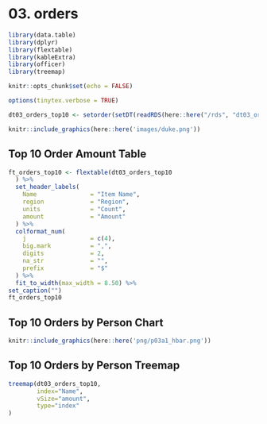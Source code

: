 \newpage
# 03. orders {#intro}  

```r
library(data.table)
library(dplyr)
library(flextable)
library(kableExtra)
library(officer)
library(treemap)
```

```r
knitr::opts_chunk$set(echo = FALSE)
```

```r
options(tinytex.verbose = TRUE)
```

```r
dt03_orders_top10 <- setorder(setDT(readRDS(here::here("/rds", "dt03_orders_top10.rds"))), amount)
```

```r
knitr::include_graphics(here::here('images/duke.png'))
```

\newpage
## Top 10 Order Amount Table
```r

ft_orders_top10 <- flextable(dt03_orders_top10
  ) %>%
  set_header_labels(
    Name               = "Item Name",
    region             = "Region",
    units              = "Count",
    amount             = "Amount"
  ) %>%
  colformat_num(
    j                  = c(4),
    big.mark           = ",",
    digits             = 2,
    na_str             = "",
    prefix             = "$"
  ) %>%
  fit_to_width(max_width = 8.50) %>%
set_caption("")
ft_orders_top10 
```

\newpage
\blandscape
## Top 10 Orders by Person Chart
```r
knitr::include_graphics(here::here('png/p03a1_hbar.png'))
```
\elandscape

## Top 10 Orders by Person Treemap
```r

treemap(dt03_orders_top10,
        index="Name",
        vSize="amount",
        type="index"
)
```